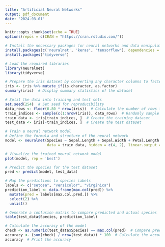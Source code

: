 ```yaml
---
title: "Artificial Neural Networks"
output: pdf_document
date: "2024-08-01"
---
```


```r
knitr::opts_chunk$set(echo = TRUE)
options(repos = c(CRAN = "https://cran.rstudio.com/"))
```

```r
# Install the necessary packages for neural networks and data manipulation
install.packages(c('neuralnet', 'keras', 'tensorflow'), dependencies = TRUE)
install.packages("tidyverse")

# Load the required libraries
library(neuralnet)
library(tidyverse)

# Prepare the iris dataset by converting any character columns to factors
iris <- iris %>% mutate_if(is.character, as.factor)
summary(iris)  # Display summary statistics of the dataset

# Split the data into training and test sets
set.seed(254)  # Set seed for reproducibility
data_rows <- floor(0.80 * nrow(iris))  # Calculate the number of rows for the training set
train_indices <- sample(c(1:nrow(iris)), data_rows)  # Randomly sample indices for the training set
train_data <- iris[train_indices, ]  # Create the training dataset
test_data <- iris[-train_indices, ]  # Create the test dataset

# Train a neural network model
# Define the formula and structure of the neural network
model <- neuralnet(Species ~ Sepal.Length + Sepal.Width + Petal.Length + Petal.Width, 
                   data = train_data, hidden = c(4, 2), linear.output = FALSE)

# Visualize the trained neural network model
plot(model, rep = 'best')

# Predict the species for the test dataset
pred <- predict(model, test_data)

# Map the predictions to species labels
labels <- c("setosa", "versicolor", "virginica")
prediction_label <- data.frame(max.col(pred)) %>%
  mutate(pred = labels[max.col.pred.]) %>%
  select(2) %>%
  unlist()

# Generate a confusion matrix to compare predicted and actual species
table(test_data$Species, prediction_label)

# Calculate the accuracy of the model
check <- as.numeric(test_data$Species) == max.col(pred)  # Compare predictions to actual species
accuracy <- (sum(check) / nrow(test_data)) * 100  # Calculate the accuracy percentage
accuracy  # Print the accuracy

```
